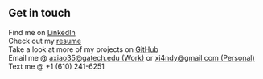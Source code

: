 ## Get in touch

Find me on [LinkedIn](https://www.linkedin.com/in/axiao35/)  
Check out my [resume](https://axiao35.github.io/Resume/resume.pdf)  
Take a look at more of my projects on [GitHub](https://github.com/axiao35)  
Email me @ [axiao35@gatech.edu (Work)](mailto:axiao35@gatech.edu) or [xi4ndy@gmail.com (Personal)](mailto:xi4ndy@gmail.com)  
Text me @ +1 (610) 241-6251  
